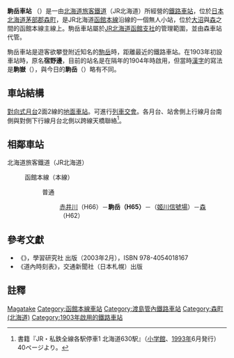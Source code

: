 {{noteTA
|T=zh-tw:駒岳車站;zh-hk:駒岳站; zh-cn:驹岳站;
|1=zh-tw:駒岳車站;zh-hk:駒岳站; zh-cn:驹岳站;
}}
{{日本車站資訊
|公司色 = #2cb431
|文字色 = 
|站名 = 駒岳車站
|圖片 =JR Hokkaido Komagatake Station.jpg
|pxl = 
|圖片說明 =駒岳車站站房
|日文原名 =駒ヶ岳
|平假名 =こまがたけ
|羅馬拼音 =Komagatake
|副站名 = 
|所屬公司 = [[北海道旅客鐵道|北海道旅客鐵道]]（JR北海道）
|電報略號 =コマ
|車站編號 ={{車站編號c|#0072bc|H65}}
|所在地 = [[北海道|北海道]][[茅部郡|茅部郡]][[森町_(北海道)|森町]]字赤井川
|車站構造 = [[地面車站|地面車站]]
|月台配置 =2面2線
|所屬路線 = {{color|#0072bc|■}}[[函館本線|函館本線]]（本線）
|前一站 =H66 [[赤井川車站|赤井川]]
|前一站距離 =4.8
|後一站距離=3.6
|後一站 =[[森車站_(北海道)|森]] H62
|距離 =36.5
|起點站 = [[函館車站|函館]]
|啟用年月日 = 1903年（[[明治|明治]]36年）6月28日
|廢站年月日 = 
|乘客人數=2
|上下車人次 =
|統計年度 =2012年
|轉車 =
|備註 =無人車站
}}
'''駒岳車站''' （{{jpn|j=駒ヶ岳駅|hg=こまがたけえき|rm=Komagatake eki|f=y}}）是一由[[北海道旅客鐵道|北海道旅客鐵道]]（JR北海道）所經營的[[鐵路車站|鐵路車站]]，位於[[日本|日本]][[北海道|北海道]][[茅部郡|茅部郡]][[森町_(北海道)|森町]]，是JR北海道[[函館本線|函館本線]]沿線的一個無人小站，位於[[大沼車站|大沼]]與[[森車站_(北海道)|森]]之間的函館本線主線上。駒岳車站屬於[[北海道旅客鐵道函館支社|JR北海道函館支社]]的管理範圍，並由森車站代管。

駒岳車站是遊客欲攀登附近知名的[[北海道駒岳|駒岳]]時，距離最近的鐵路車站。在1903年初設車站時，原名'''宿野邊'''，目前的站名是在隔年的1904年時啟用，但當時[[漢字|漢字]]的寫法是'''駒嶽'''（{{lang|ja|駒ヶ嶽}}），與今日的'''駒岳'''（{{lang|ja|駒ヶ岳}}）略有不同。
== 車站結構 ==
[[對向式月台|對向式月台]]2面2線的[[地面車站|地面車站]]。可進行[[列車交會|列車交會]]。各月台、站舍側上行線月台南側與對側下行線月台北側以跨線天橋聯絡<ref name="bunken1993">書籍『JR・私鉄全線各駅停車1 北海道630駅』（[[小学館|小学館]]、[[1993年|1993年]]6月発行）40ページより。</ref>。
==相鄰車站==
; 北海道旅客鐵道（JR北海道）
: {{color|#0072bc|■}}函館本線（本線）
:: 普通
::: [[赤井川站|赤井川]]（H66）－'''駒岳（H65）'''－（[[姬川信號場|姬川信號場]]）－[[森站_(北海道)|森]]（H62）

==參考文獻==
* 《{{lang|ja|JR全線・全駅舎 東日本編}}》，學習研究社 出版（2003年2月），ISBN 978-4054018167
* 《道內時刻表》，交通新聞社（日本札幌）出版

==註釋==
<references/>

{{函館本線1}}

{{DEFAULTSORT:Komagatake}}
[[Category:日本鐵路車站_Ko|Magatake]]
[[Category:函館本線車站|Category:函館本線車站]]
[[Category:渡島管內鐵路車站|Category:渡島管內鐵路車站]]
[[Category:森町_(北海道)|Category:森町 (北海道)]]
[[Category:1903年啟用的鐵路車站|Category:1903年啟用的鐵路車站]]